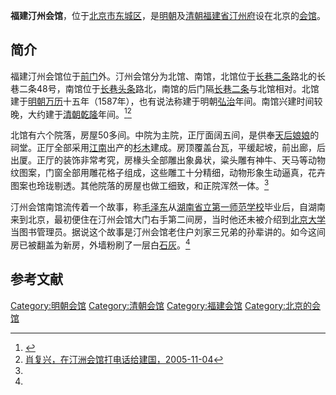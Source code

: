 {{文物保护单位
| 级别 = 省级
| 省区市 = 北京市
| 图片 =
| 名称 = 福建汀州会馆北馆
| 编号 = 3-59
| 分类 = 古建筑
| 时代 = [[明朝|明]]
| 所在 = [[东城区_(北京市)|东城区]]
| 登录 = 1984年5月24日
}}

'''福建汀州会馆'''，位于[[北京市|北京市]][[东城区_(北京市)|东城区]]，是[[明朝|明朝]]及[[清朝|清朝]][[福建省|福建省]][[汀州府|汀州府]]设在北京的[[会馆|会馆]]。

==简介==
福建汀州会馆位于[[前门|前门]]外。汀州会馆分为北馆、南馆，北馆位于[[长巷二条|长巷二条]]路北的长巷二条48号，南馆位于[[长巷头条|长巷头条]]路北，南馆的后门隔[[长巷二条|长巷二条]]与北馆相对。北馆建于[[明朝|明朝]][[万历|万历]]十五年（1587年），也有说法称建于明朝[[弘治|弘治]]年间。南馆兴建时间较晚，大约建于[[清朝|清朝]][[乾隆|乾隆]]年间。<ref name=sdwmw>{{Cite web |url=http://zt.bjwmb.gov.cn/qmwhj/qmwh/hgwh/t20120823_453756.htm |title=福建汀州会馆，首都文明网，2012-08-23 |accessdate=2014-01-03 |archive-date=2014-01-03 |archive-url=https://web.archive.org/web/20140103180027/http://zt.bjwmb.gov.cn/qmwhj/qmwh/hgwh/t20120823_453756.htm |dead-url=no }}</ref><ref>[http://bjyouth.ynet.com/article.jsp?oid=6726478 肖复兴，在汀洲会馆打电话给建国，2005-11-04]{{dead link|date=2017年11月 |bot=InternetArchiveBot |fix-attempted=yes }}</ref>

北馆有六个院落，房屋50多间。中院为主院，正厅面阔五间，是供奉[[天后娘娘|天后娘娘]]的祠堂。正厅全部采用[[江南|江南]]出产的[[杉木|杉木]]建成。房顶覆盖台瓦，平缓起坡，前出廊，后出厦。正厅的装饰非常考究，房椽头全部雕出象鼻状，粱头雕有神牛、天马等动物纹图案，门窗全部用雕花格子组成，这些雕工十分精细，动物形象生动逼真，花卉图案也玲珑剔透。其他院落的房屋也做工细致，和正院浑然一体。<ref name=sdwmw/>

汀州会馆南馆流传着一个故事，称[[毛泽东|毛泽东]]从[[湖南省立第一师范学校|湖南省立第一师范学校]]毕业后，自湖南来到北京，最初便住在汀州会馆大门右手第二间房，当时他还未被介绍到[[北京大学|北京大学]]当图书管理员。据说这个故事是汀州会馆老住户刘家三兄弟的孙辈讲的。如今这间房已被翻盖为新房，外墙粉刷了一层白[[石灰|石灰]]。<ref name=sdwmw/>

==参考文献==
{{reflist}}

{{北京市文物保护单位}}
[[Category:明朝会馆|Category:明朝会馆]]
[[Category:清朝会馆|Category:清朝会馆]]
[[Category:福建会馆|Category:福建会馆]]
[[Category:北京的会馆|Category:北京的会馆]]